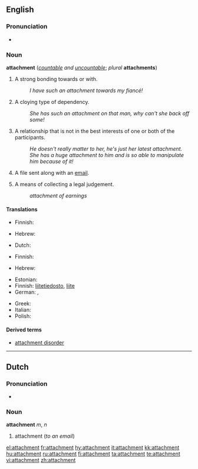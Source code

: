 {{wikipedia|dab=attachment}}
==English==

===Pronunciation===
* {{audio|en-us-attachment.ogg|Audio (US)}}

===Noun===
'''attachment''' (''[[countable]] and [[uncountable]]''; ''plural'' '''attachments''')

# A strong bonding towards or with.
#: ''I have such an attachment towards my fiancé!''
# A cloying type of dependency.
#: ''She has such an attachment on that man, why can't she back off some!''
# A relationship that is not in the best interests of one or both of the participants.
#: ''He doesn't really matter to her, he's just her latest attachment.''
#: ''She has a huge attachment to him and is so able to manipulate him because of it!''
# {{computing}} A file sent along with an [[email]].
# {{legal}} A means of collecting a legal judgement.
#: ''attachment of earnings''

====Translations====
{{trans-top|A strong bonding towards or with}}
* Finnish: {{t-|fi|kiintymys}}
{{trans-mid}}
* Hebrew: {{he-translation|התדבקות|hitdabqoot}}
{{trans-bottom}}

{{trans-top|A cloying type of dependency}}
* Dutch: {{t-|nl|gehechtheid|f}}
{{trans-mid}}
* Finnish: {{t-|fi|kiintymys}}
{{trans-bottom}}

{{trans-top|A relationship that is not in the best interests of one or both of the participants}}
* Hebrew: {{he-translation|התדבקות|hitdabqoot}}
{{trans-mid}}
{{trans-bottom}}

{{trans-top|A file sent along with an email}}
* Estonian: {{t|et|kaasatud fail}}
* Finnish: [[liitetiedosto]], [[liite]]
* German: {{t+|de|Anlage|f}}, {{t+|de|Anhang|m}}
{{trans-mid}}
* Greek: {{t+|el|επισύναψη|f|sc=Grek}}
* Italian: {{t+|it|allegato|m}}
* Polish: {{t+|pl|załącznik|m}}
{{trans-bottom}}

====Derived terms====
* [[attachment disorder]]

----

==Dutch==

===Pronunciation===
* {{IPA|/a'tæʧmɛnt/|lang=nl}}

===Noun===
'''attachment''' ''m'', ''n''

# attachment (''to an email'')

[[el:attachment]]
[[fr:attachment]]
[[hy:attachment]]
[[it:attachment]]
[[kk:attachment]]
[[hu:attachment]]
[[ru:attachment]]
[[fi:attachment]]
[[ta:attachment]]
[[te:attachment]]
[[vi:attachment]]
[[zh:attachment]]